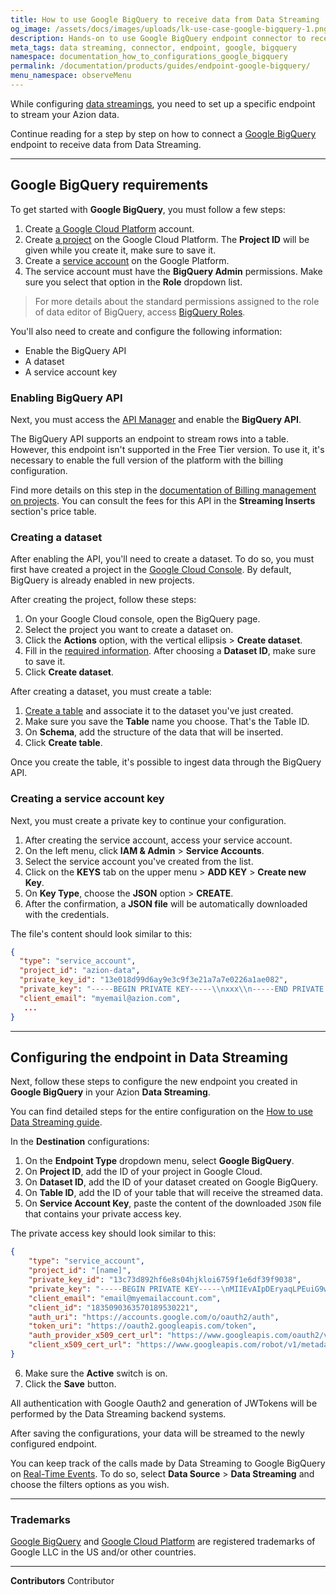 ```yaml
---
title: How to use Google BigQuery to receive data from Data Streaming
og_image: /assets/docs/images/uploads/lk-use-case-google-bigquery-1.png
description: Hands-on to use Google BigQuery endpoint connector to receive data from Data Streaming.
meta_tags: data streaming, connector, endpoint, google, bigquery
namespace: documentation_how_to_configurations_google_bigquery
permalink: /documentation/products/guides/endpoint-google-bigquery/
menu_namespace: observeMenu
---
```


While configuring [data streamings](/en/documentation/products/data-streaming/), you need to set up a specific endpoint to stream your Azion data.

Continue reading for a step by step on how to connect a [Google BigQuery](https://cloud.google.com/bigquery/) endpoint to receive data from Data Streaming.

---

## Google BigQuery requirements

To get started with **Google BigQuery**, you must follow a few steps:

1. Create [a Google Cloud Platform](https://cloud.google.com/) account.
2. Create [a project](https://developers.google.com/workspace/guides/create-project) on the Google Cloud Platform. The **Project ID** will be given while you create it, make sure to save it.
3. Create a [service account](https://cloud.google.com/iam/docs/service-accounts-create) on the Google Platform.
4. The service account must have the **BigQuery Admin** permissions. Make sure you select that option in the **Role** dropdown list.

> For more details about the standard permissions assigned to the role of data editor of BigQuery, access [BigQuery Roles](https://cloud.google.com/iam/docs/understanding-roles#bigquery-roles).

You'll also need to create and configure the following information:

- Enable the BigQuery API
- A dataset
- A service account key

### Enabling BigQuery API

Next, you must access the [API Manager](https://console.cloud.google.com/apis/library) and enable the **BigQuery API**.

The BigQuery API supports an endpoint to stream rows into a table. However, this endpoint isn't supported in the Free Tier version. To use it, it's necessary to enable the full version of the platform with the billing configuration.

Find more details on this step in the [documentation of Billing management on projects](https://cloud.google.com/billing/docs/how-to/modify-project). You can consult the fees for this API in the **Streaming Inserts** section's price table.

### Creating a dataset

After enabling the API, you'll need to create a dataset. To do so, you must first have created a project in the [Google Cloud Console](https://console.cloud.google.com/bigquery). By default, BigQuery is already enabled in new projects.

After creating the project, follow these steps:

1. On your Google Cloud console, open the BigQuery page.
2. Select the project you want to create a dataset on.
3. Click the **Actions** option, with the vertical ellipsis > **Create dataset**.
4. Fill in the [required information](https://cloud.google.com/bigquery/docs/datasets#create-dataset). After choosing a **Dataset ID**, make sure to save it.
5. Click **Create dataset**.

After creating a dataset, you must create a table:

1. [Create a table](https://cloud.google.com/bigquery/docs/tables) and associate it to the dataset you've just created.
2. Make sure you save the **Table** name you choose. That's the Table ID.
3. On **Schema**, add the structure of the data that will be inserted.
4. Click **Create table**.

Once you create the table, it's possible to ingest data through the BigQuery API.

### Creating a service account key

Next, you must create a private key to continue your configuration.

1. After creating the service account, access your service account.
2. On the left menu, click **IAM & Admin** > **Service Accounts**.
3. Select the service account you've created from the list.
4. Click on the **KEYS** tab on the upper menu > **ADD KEY** > **Create new Key**.
5. On **Key Type**, choose the **JSON** option > **CREATE**.
6. After the confirmation, a **JSON file** will be automatically downloaded with the credentials.

The file's content should look similar to this:

```json
{
  "type": "service_account",
  "project_id": "azion-data",
  "private_key_id": "13e018d99d6ay9e3c9f3e21a7a7e0226a1ae082",
  "private_key": "-----BEGIN PRIVATE KEY-----\\nxxx\\n-----END PRIVATE KEY-----\\n",
  "client_email": "myemail@azion.com",
   ...
}
```

---

## Configuring the endpoint in Data Streaming

Next, follow these steps to configure the new endpoint you created in **Google BigQuery** in your Azion **Data Streaming**.

You can find detailed steps for the entire configuration on the [How to use Data Streaming guide](/en/documentation/products/guides/use-data-streaming/).

In the **Destination** configurations:

1. On the **Endpoint Type** dropdown menu, select **Google BigQuery**.
2. On **Project ID**, add the ID of your project in Google Cloud.
3. On **Dataset ID**, add the ID of your dataset created on Google BigQuery.
4. On **Table ID**, add the ID of your table that will receive the streamed data.
5. On **Service Account Key**, paste the content of the downloaded `JSON` file that contains your private access key.

The private access key should look similar to this:

```json
{
	"type": "service_account",
	"project_id": "[name]",
	"private_key_id": "13c73d892hf6e8s04hjkloi6759f1e6df39f9038",
	"private_key": "-----BEGIN PRIVATE KEY-----\nMIIEvAIpDEryaqLPEuiG9w0BAQEFAASCBKYwggSiAgEAAoIBAQCzL+bgfcynhWOx\nAKQ6wfsnwl/jEYsu5KxlPTtr11hmHLVtDAC68FVjAL029zfTjCRIG9d2ttm6fySY\nJm7Y1MwpahekDmFhMbISxA5UfN0KAF5Bs/uGU6hm17tq+ZDSA1L9f3UIvAJ5/cqu\n9CKhU1Dm1TChL8nxIfAb90G7ga6QJVve3ko/0KHpq7pdm3tp6VsVQ+fgwKNi7L+A\n4CvHFT0jX4jRDIFUKePRuxyleZV5p1Y3BHSLCIC1X+oe36a0RMLBCrWVdhHwAqBb\nbec3NYTen4Re+BidL0cfJ8IsVhjdWuibQTaT2/V+OzA+JgzXvpYSI0jWUvUiYtRK\njxz7AGaXAgMBAAECggEASA0bua76ElAjTg9ixKFg7u0/4P4cWfAM1cf64+e9zPJ6/\nH5NaW8cpWf+7C/MxlOdH/zojHKScMyWhXu0wvpKalGXWr+F5/mVCsu2wqfoIhPh\nzeAq72KB5MtBLI4ecPkbCnyGKbt9909TfRrrLBEl58EHNaUwEvRDzsmBpn1JDe75\nJ2ODNf714DsDtghG5Jy5nZ75Bk6ny5mYp67q6IdCUFJeLgJUwfNdtUJmcQ5x7lw3\nujR0vEyEWXpiSAsIhIi0XgMr5NSbBdH+e+P9gVUZwqtRbshdH6aPalIxh1rhdEtY\nJguGzK9nbYQtzm0Mdka3VZtUZIEQAqlg8OZe8xLpa+p392TU64sQlrJxQMZxPNtU\ntPuDwtDAgmwGZNGFxgBFIMuzN88QpL5zPFSBbJoHt5xJ3sGNmeuDF9SrBXNrFz\n9hmqUtoUa0iNheVNG+Y7smEnJNjuSYldAlBQ5qjqSr1IAJTwoUE0fF1P3SbFK9b2\nW6TJ73gqF78EQIJf6t3kOczm/QKB0pRMSuGK2ga45ig2CtMSklUHVjL3A+zcEP9NH\nosFRYkxZZShPqKj2j0PAdB2TcUgrl1a+I+6oA1oU/j0fuJiux9pxrz9I8QfTVwJQS\n/oCcHsKMrDngi0+DkETHDe9peDPTfO4MAh+G285MDPa3LegEG2iVGsqhp+5v8Jdm0Vl\nCyZQJ526IwKBgESw1npFyakE0sMGjlwBRjworH5HjajNPsJjZtspaU7TkCXsS7bt\nwFmLmm7205SKM+1N9C4owSn25uxIWbsb/wB6iuK+EyP+K3qnjPI/GsVRpDjXb1Ma\niBe4tZCUUP/lJGj8HvBk+kD/lQoFuFndD6cvwDze+PpUeN2oe7IiiZQBlAoGAcQUp\nHT3lCVmxXC049FKa8DyWTJIQJhkJmDADeqlYaCFaUe9YC490Y+BtYZHX0UNDXCnFZ\nLIBTtRTPfFU02kUBAcGn0ALc74QwUnJlImvuOeYOlgGwy6QzcRQ6dtfsDWROwKk\nNCAAjYBylKF2QcuZC3rwe0qN5EIe/0DoFmWUD7ELCgYBIKy2ojKY2d+IByJakBOXt\nojwlCj+I5GpDtDeVhzw9u+74j7KoLsKE057DnMGgouGdVH2xCKih7E71iDKPx1Li\nar9Dz3LsPzHGYXt0LBa+0RBm8mRVb68AlFuN3XJ7g9H8tXPZl38hwLKM\EkDJruapG84nuOcgrp2zGHwYtp9S7DfUg==\n-----END PRIVATE KEY-----\n",
	"client_email": "email@myemailaccount.com",
	"client_id": "1835090363570189530221",
	"auth_uri": "https://accounts.google.com/o/oauth2/auth",
	"token_uri": "https://oauth2.googleapis.com/token",
	"auth_provider_x509_cert_url": "https://www.googleapis.com/oauth2/v1/certs",
	"client_x509_cert_url": "https://www.googleapis.com/robot/v1/metadata/x509/mytest.com"
}
```

6. Make sure the **Active** switch is on.
7. Click the **Save** button.

All authentication with Google Oauth2 and generation of JWTokens will be performed by the Data Streaming backend systems.

After saving the configurations, your data will be streamed to the newly configured endpoint.

You can keep track of the calls made by Data Streaming to Google BigQuery on [Real-Time Events](/en/documentation/products/real-time-events/). To do so, select **Data Source** > **Data Streaming** and choose the filters options as you wish.

---

### Trademarks

[Google BigQuery](https://cloud.google.com/bigquery) and [Google Cloud Platform](https://cloud.google.com/) are registered trademarks of Google LLC in the US and/or other countries.



---


**Contributors** <ContributorList>Contributor</ContributorList>
